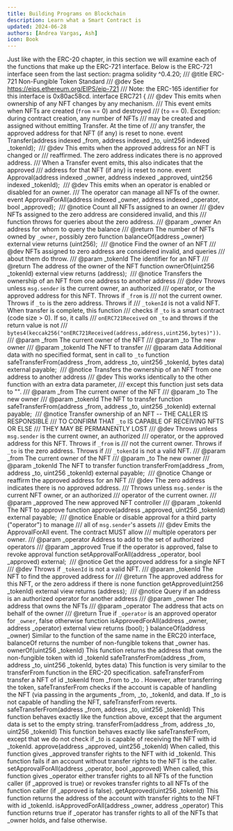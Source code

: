 ```yaml
---
title: Building Programs on Blockchain
description: Learn what a Smart Contract is
updated: 2024-06-28
authors: [Andrea Vargas, Ash]
icon: Book
---
```

Just like with the ERC-20 chapter, in this section we will examine each of the functions that make up the ERC-721 interface. Below is the ERC-721 interface seen from the last section:
pragma solidity ^0.4.20;
​
/// @title ERC-721 Non-Fungible Token Standard
/// @dev See https://eips.ethereum.org/EIPS/eip-721
///  Note: the ERC-165 identifier for this interface is 0x80ac58cd.
interface ERC721 {
    /// @dev This emits when ownership of any NFT changes by any mechanism.
    ///  This event emits when NFTs are created (`from` == 0) and destroyed
    ///  (`to` == 0). Exception: during contract creation, any number of NFTs
    ///  may be created and assigned without emitting Transfer. At the time of
    ///  any transfer, the approved address for that NFT (if any) is reset to none.
    event Transfer(address indexed _from, address indexed _to, uint256 indexed _tokenId);
​
    /// @dev This emits when the approved address for an NFT is changed or
    ///  reaffirmed. The zero address indicates there is no approved address.
    ///  When a Transfer event emits, this also indicates that the approved
    ///  address for that NFT (if any) is reset to none.
    event Approval(address indexed _owner, address indexed _approved, uint256 indexed _tokenId);
​
    /// @dev This emits when an operator is enabled or disabled for an owner.
    ///  The operator can manage all NFTs of the owner.
    event ApprovalForAll(address indexed _owner, address indexed _operator, bool _approved);
​
    /// @notice Count all NFTs assigned to an owner
    /// @dev NFTs assigned to the zero address are considered invalid, and this
    ///  function throws for queries about the zero address.
    /// @param _owner An address for whom to query the balance
    /// @return The number of NFTs owned by `_owner`, possibly zero
    function balanceOf(address _owner) external view returns (uint256);
​
    /// @notice Find the owner of an NFT
    /// @dev NFTs assigned to zero address are considered invalid, and queries
    ///  about them do throw.
    /// @param _tokenId The identifier for an NFT
    /// @return The address of the owner of the NFT
    function ownerOf(uint256 _tokenId) external view returns (address);
​
    /// @notice Transfers the ownership of an NFT from one address to another address
    /// @dev Throws unless `msg.sender` is the current owner, an authorized
    ///  operator, or the approved address for this NFT. Throws if `_from` is
    ///  not the current owner. Throws if `_to` is the zero address. Throws if
    ///  `_tokenId` is not a valid NFT. When transfer is complete, this function
    ///  checks if `_to` is a smart contract (code size > 0). If so, it calls
    ///  `onERC721Received` on `_to` and throws if the return value is not
    ///  `bytes4(keccak256("onERC721Received(address,address,uint256,bytes)"))`.
    /// @param _from The current owner of the NFT
    /// @param _to The new owner
    /// @param _tokenId The NFT to transfer
    /// @param data Additional data with no specified format, sent in call to `_to`
    function safeTransferFrom(address _from, address _to, uint256 _tokenId, bytes data) external payable;
​
    /// @notice Transfers the ownership of an NFT from one address to another address
    /// @dev This works identically to the other function with an extra data parameter,
    ///  except this function just sets data to "".
    /// @param _from The current owner of the NFT
    /// @param _to The new owner
    /// @param _tokenId The NFT to transfer
    function safeTransferFrom(address _from, address _to, uint256 _tokenId) external payable;
​
    /// @notice Transfer ownership of an NFT -- THE CALLER IS RESPONSIBLE
    ///  TO CONFIRM THAT `_to` IS CAPABLE OF RECEIVING NFTS OR ELSE
    ///  THEY MAY BE PERMANENTLY LOST
    /// @dev Throws unless `msg.sender` is the current owner, an authorized
    ///  operator, or the approved address for this NFT. Throws if `_from` is
    ///  not the current owner. Throws if `_to` is the zero address. Throws if
    ///  `_tokenId` is not a valid NFT.
    /// @param _from The current owner of the NFT
    /// @param _to The new owner
    /// @param _tokenId The NFT to transfer
    function transferFrom(address _from, address _to, uint256 _tokenId) external payable;
​
    /// @notice Change or reaffirm the approved address for an NFT
    /// @dev The zero address indicates there is no approved address.
    ///  Throws unless `msg.sender` is the current NFT owner, or an authorized
    ///  operator of the current owner.
    /// @param _approved The new approved NFT controller
    /// @param _tokenId The NFT to approve
    function approve(address _approved, uint256 _tokenId) external payable;
​
    /// @notice Enable or disable approval for a third party ("operator") to manage
    ///  all of `msg.sender`'s assets
    /// @dev Emits the ApprovalForAll event. The contract MUST allow
    ///  multiple operators per owner.
    /// @param _operator Address to add to the set of authorized operators
    /// @param _approved True if the operator is approved, false to revoke approval
    function setApprovalForAll(address _operator, bool _approved) external;
​
    /// @notice Get the approved address for a single NFT
    /// @dev Throws if `_tokenId` is not a valid NFT.
    /// @param _tokenId The NFT to find the approved address for
    /// @return The approved address for this NFT, or the zero address if there is none
    function getApproved(uint256 _tokenId) external view returns (address);
​
    /// @notice Query if an address is an authorized operator for another address
    /// @param _owner The address that owns the NFTs
    /// @param _operator The address that acts on behalf of the owner
    /// @return True if `_operator` is an approved operator for `_owner`, false otherwise
    function isApprovedForAll(address _owner, address _operator) external view returns (bool);
}
balanceOf(address _owner)
Similar to the function of the same name in the ERC20 interface, balanceOf returns the number of non-fungible tokens that _owner has.
ownerOf(uint256 _tokenId)
This function returns the address that owns the non-fungible token with id _tokenId
safeTransferFrom(address _from, address _to, uint256 _tokenId, bytes data)
This function is very similar to the transferFrom function in the ERC-20 specification. safeTransferFrom transfer a NFT of id _tokenId from _from to _to . However, after transferring the token, safeTransferFrom checks if the account is capable of handling the NFT (via passing in the arguments _from, _to, _tokenId, and data. If _to is not capable of handling the NFT, safeTransferFrom reverts.
safeTransferFrom(address _from, address _to, uint256 _tokenId)
This function behaves exactly like the function above, except that the argument data is set to the empty string.
transferFrom(address _from, address _to, uint256 _tokenId)
This function behaves exactly like safeTransferFrom, except that we do not check if _to is capable of receiving the NFT with id _tokenId.
approve(address _approved, uint256 _tokenId)
When called, this function gives _approved transfer rights to the NFT with id _tokenId. This function fails if an account without transfer rights to the NFT is the caller.
setApprovalForAll(address _operator, bool _approved)
When called, this function gives _operator either transfer rights to all NFTs of the function caller (if _approved is true) or revokes transfer rights to all NFTs of the function caller (if _approved is false).
getApproved(uint256 _tokenId)
This function returns the address of the account with transfer rights to the NFT with id _tokenId.
isApprovedForAll(address _owner, address _operator)
This function returns true if _operator has transfer rights to all of the NFTs that _owner holds, and false otherwise.